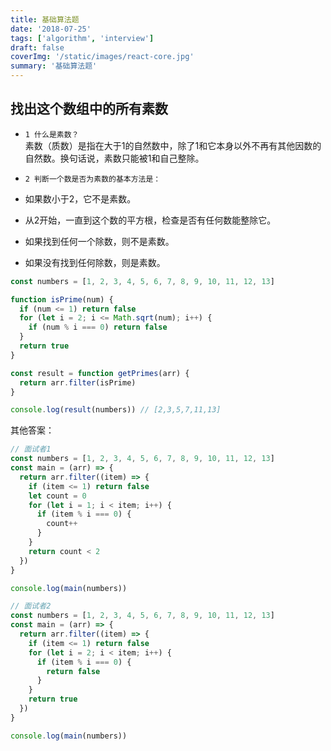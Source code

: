 ```yaml
---
title: 基础算法题
date: '2018-07-25'
tags: ['algorithm', 'interview']
draft: false
coverImg: '/static/images/react-core.jpg'
summary: '基础算法题'
---
```



## 找出这个数组中的所有素数

- `1 什么是素数？`   
素数（质数）是指在大于1的自然数中，除了1和它本身以外不再有其他因数的自然数。换句话说，素数只能被1和自己整除。


- `2 判断一个数是否为素数的基本方法是：`
 - 如果数小于2，它不是素数。
 - 从2开始，一直到这个数的平方根，检查是否有任何数能整除它。
 - 如果找到任何一个除数，则不是素数。
 - 如果没有找到任何除数，则是素数。

```js
const numbers = [1, 2, 3, 4, 5, 6, 7, 8, 9, 10, 11, 12, 13]

function isPrime(num) {
  if (num <= 1) return false
  for (let i = 2; i <= Math.sqrt(num); i++) {
    if (num % i === 0) return false
  }
  return true
}

const result = function getPrimes(arr) {
  return arr.filter(isPrime)
}

console.log(result(numbers)) // [2,3,5,7,11,13]

```

其他答案：
```js
// 面试者1
const numbers = [1, 2, 3, 4, 5, 6, 7, 8, 9, 10, 11, 12, 13]
const main = (arr) => {
  return arr.filter((item) => {
    if (item <= 1) return false
    let count = 0
    for (let i = 1; i < item; i++) {
      if (item % i === 0) {
        count++
      }
    }
    return count < 2
  })
}

console.log(main(numbers))
```

```js
// 面试者2
const numbers = [1, 2, 3, 4, 5, 6, 7, 8, 9, 10, 11, 12, 13]
const main = (arr) => {
  return arr.filter((item) => {
    if (item <= 1) return false
    for (let i = 2; i < item; i++) {
      if (item % i === 0) {
        return false
      }
    }
    return true
  })
}

console.log(main(numbers))
```
